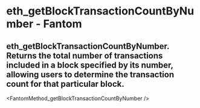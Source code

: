 # eth_getBlockTransactionCountByNumber - Fantom

## eth_getBlockTransactionCountByNumber. Returns the total number of transactions included in a block specified by its number, allowing users to determine the transaction count for that particular block.


<FantomMethod_getBlockTransactionCountByNumber />
